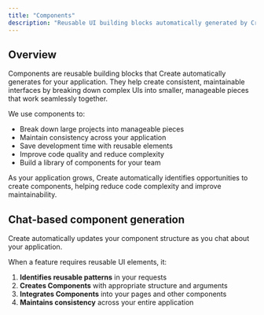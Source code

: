 ```yaml
---
title: "Components"
description: "Reusable UI building blocks automatically generated by Create"
---
```


## Overview

Components are reusable building blocks that Create automatically generates for your application. They help create consistent, maintainable interfaces by breaking down complex UIs into smaller, manageable pieces that work seamlessly together.

We use components to:

* Break down large projects into manageable pieces
* Maintain consistency across your application
* Save development time with reusable elements
* Improve code quality and reduce complexity
* Build a library of components for your team

As your application grows, Create automatically identifies opportunities to create components, helping reduce code complexity and improve maintainability.

## Chat-based component generation

Create automatically updates your component structure as you chat about your application.

When a feature requires reusable UI elements, it:

1. **Identifies reusable patterns** in your requests
2. **Creates Components** with appropriate structure and arguments
3. **Integrates Components** into your pages and other components
4. **Maintains consistency** across your entire application





